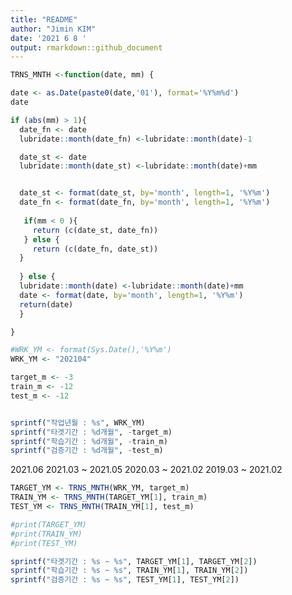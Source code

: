 ```yaml
---
title: "README"
author: "Jimin KIM"
date: '2021 6 8 '
output: rmarkdown::github_document
---
```



```r

TRNS_MNTH <-function(date, mm) {

date <- as.Date(paste0(date,'01'), format='%Y%m%d')
date

if (abs(mm) > 1){
  date_fn <- date
  lubridate::month(date_fn) <-lubridate::month(date)-1

  date_st <- date
  lubridate::month(date_st) <-lubridate::month(date)+mm


  date_st <- format(date_st, by='month', length=1, '%Y%m')
  date_fn <- format(date_fn, by='month', length=1, '%Y%m')
  
   if(mm < 0 ){
     return (c(date_st, date_fn))
   } else { 
     return (c(date_fn, date_st))
  }
                 
  } else {
  lubridate::month(date) <-lubridate::month(date)+mm
  date <- format(date, by='month', length=1, '%Y%m')
  return(date)
  }

}


```



```r
#WRK_YM <- format(Sys.Date(),'%Y%m')
WRK_YM <- "202104"

target_m <- -3
train_m <- -12
test_m <- -12


sprintf("작업년월 : %s", WRK_YM)
sprintf("타겟기간 : %d개월", -target_m)
sprintf("학습기간 : %d개월", -train_m)
sprintf("검증기간 : %d개월", -test_m)


```

2021.06
2021.03 ~ 2021.05
2020.03 ~ 2021.02
2019.03 ~ 2021.02



```r

TARGET_YM <- TRNS_MNTH(WRK_YM, target_m)
TRAIN_YM <- TRNS_MNTH(TARGET_YM[1], train_m)
TEST_YM <- TRNS_MNTH(TRAIN_YM[1], test_m)

#print(TARGET_YM)
#print(TRAIN_YM)
#print(TEST_YM)

sprintf("타겟기간 : %s ~ %s", TARGET_YM[1], TARGET_YM[2])
sprintf("학습기간 : %s ~ %s", TRAIN_YM[1], TRAIN_YM[2])
sprintf("검증기간 : %s ~ %s", TEST_YM[1], TEST_YM[2])

```

